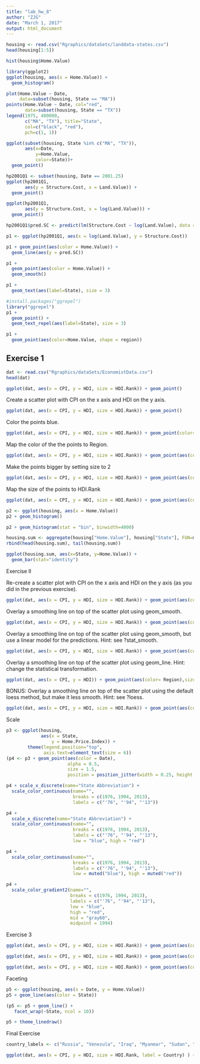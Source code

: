 ```yaml
---
title: "lab_hw_8"
author: "ZJG"
date: "March 1, 2017"
output: html_document
---
```


```r
housing <- read.csv("Rgraphics/dataSets/landdata-states.csv")
head(housing[1:5])
```

```r
hist(housing$Home.Value)
```

```r
library(ggplot2)
ggplot(housing, aes(x = Home.Value)) +
  geom_histogram()
```

```r
plot(Home.Value ~ Date,
     data=subset(housing, State == "MA"))
points(Home.Value ~ Date, col="red",
       data=subset(housing, State == "TX"))
legend(1975, 400000,
       c("MA", "TX"), title="State",
       col=c("black", "red"),
       pch=c(1, 1))
```

```r
ggplot(subset(housing, State %in% c("MA", "TX")),
       aes(x=Date,
           y=Home.Value,
           color=State))+
  geom_point()
```


```r
hp2001Q1 <- subset(housing, Date == 2001.25) 
ggplot(hp2001Q1,
       aes(y = Structure.Cost, x = Land.Value)) +
  geom_point()
```

```r
ggplot(hp2001Q1,
       aes(y = Structure.Cost, x = log(Land.Value))) +
  geom_point()
```



```r
hp2001Q1$pred.SC <- predict(lm(Structure.Cost ~ log(Land.Value), data = hp2001Q1))

p1 <- ggplot(hp2001Q1, aes(x = log(Land.Value), y = Structure.Cost))

p1 + geom_point(aes(color = Home.Value)) +
  geom_line(aes(y = pred.SC))
```

```r
p1 +
  geom_point(aes(color = Home.Value)) +
  geom_smooth()
```


```r
p1 + 
  geom_text(aes(label=State), size = 3)
```

```r
#install.packages("ggrepel") 
library("ggrepel")
p1 + 
  geom_point() + 
  geom_text_repel(aes(label=State), size = 3)
```


```r
p1 +
  geom_point(aes(color=Home.Value, shape = region))
```


## Exercise 1

```r
dat <- read.csv("Rgraphics/dataSets/EconomistData.csv")
head(dat)
```

```r
ggplot(dat, aes(x = CPI, y = HDI, size = HDI.Rank)) + geom_point()
```

Create a scatter plot with CPI on the x axis and HDI on the y axis.

```r
ggplot(dat, aes(x = CPI, y = HDI, size = HDI.Rank)) + geom_point()
```


Color the points blue.
```r
ggplot(dat, aes(x = CPI, y = HDI, size = HDI.Rank)) + geom_point(color="blue")
```

Map the color of the the points to Region.

```r
ggplot(dat, aes(x = CPI, y = HDI, size = HDI.Rank)) + geom_point(aes(color= Region))
```

Make the points bigger by setting size to 2

```r
ggplot(dat, aes(x = CPI, y = HDI, size = HDI.Rank)) + geom_point(aes(color= Region),size=2)
```

Map the size of the points to HDI.Rank

```r
ggplot(dat, aes(x = CPI, y = HDI, size = HDI.Rank)) + geom_point(aes(color= Region))

```
```r
p2 <- ggplot(housing, aes(x = Home.Value))
p2 + geom_histogram()
```

```r
p2 + geom_histogram(stat = "bin", binwidth=4000)
```

```r
housing.sum <- aggregate(housing["Home.Value"], housing["State"], FUN=mean)
rbind(head(housing.sum), tail(housing.sum))
```

```r
ggplot(housing.sum, aes(x=State, y=Home.Value)) + 
  geom_bar(stat="identity")
```
Exercise II

Re-create a scatter plot with CPI on the x axis and HDI on the y axis (as you did in the previous exercise).

```r
ggplot(dat, aes(x = CPI, y = HDI, size = HDI.Rank)) + geom_point(aes(color= Region),size=2)
```

Overlay a smoothing line on top of the scatter plot using geom_smooth.

```r
ggplot(dat, aes(x = CPI, y = HDI, size = HDI.Rank)) + geom_point(aes(color= Region),size=2) + geom_smooth()
```
Overlay a smoothing line on top of the scatter plot using geom_smooth, but use a linear model for the predictions. Hint: see ?stat_smooth.

```r
ggplot(dat, aes(x = CPI, y = HDI, size = HDI.Rank)) + geom_point(aes(color= Region),size=2) + geom_smooth(method ="lm")
```

Overlay a smoothing line on top of the scatter plot using geom_line. Hint: change the statistical transformation.
```r
ggplot(dat, aes(x = CPI, y = HDI)) + geom_point(aes(color= Region),size=2) + geom_line(stat="identity")
```

BONUS: Overlay a smoothing line on top of the scatter plot using the default loess method, but make it less smooth. Hint: see ?loess.

```r
ggplot(dat, aes(x = CPI, y = HDI, size = HDI.Rank)) + geom_point(aes(color= Region),size=2) + geom_smooth(span = .2)
```


Scale
```r
p3 <- ggplot(housing,
             aes(x = State,
                 y = Home.Price.Index)) + 
        theme(legend.position="top",
              axis.text=element_text(size = 6))
(p4 <- p3 + geom_point(aes(color = Date),
                       alpha = 0.5,
                       size = 1.5,
                       position = position_jitter(width = 0.25, height = 0)))
```

```r
p4 + scale_x_discrete(name="State Abbreviation") +
  scale_color_continuous(name="",
                         breaks = c(1976, 1994, 2013),
                         labels = c("'76", "'94", "'13"))
```

```r
p4 +
  scale_x_discrete(name="State Abbreviation") +
  scale_color_continuous(name="",
                         breaks = c(1976, 1994, 2013),
                         labels = c("'76", "'94", "'13"),
                         low = "blue", high = "red")
```

```r
p4 +
  scale_color_continuous(name="",
                         breaks = c(1976, 1994, 2013),
                         labels = c("'76", "'94", "'13"),
                         low = muted("blue"), high = muted("red"))
```

```r
p4 +
  scale_color_gradient2(name="",
                        breaks = c(1976, 1994, 2013),
                        labels = c("'76", "'94", "'13"),
                        low = "blue",
                        high = "red",
                        mid = "gray60",
                        midpoint = 1994)
```

Exercise 3

```r
ggplot(dat, aes(x = CPI, y = HDI, size = HDI.Rank)) + geom_point(aes(color= Region),size=2)
```
```r
ggplot(dat, aes(x = CPI, y = HDI, size = HDI.Rank)) + geom_point(aes(color= Region),size=2) + scale_y_continuous("Human Development Index") + scale_x_continuous("Consumer Price Index") + scale_colour_hue(h = c(0, 180), l = 50)
```

```r
ggplot(dat, aes(x = CPI, y = HDI, size = HDI.Rank)) + geom_point(aes(color= Region),size=2) + scale_y_continuous("Human Development Index") + scale_x_continuous("Consumer Price Index") + scale_colour_manual(values= c("darkblue", "blue", "lightblue", "cyan", "darkcyan", "lightcyan"))
```

Faceting
```r
p5 <- ggplot(housing, aes(x = Date, y = Home.Value))
p5 + geom_line(aes(color = State))
```

```r
(p5 <- p5 + geom_line() +
   facet_wrap(~State, ncol = 10))
```

```r
p5 + theme_linedraw()
```

Final Exercise

```r
country_labels <- c("Russia", "Venezula", "Iraq", "Myanmar", "Sudan", "Afghanostan", "Congo", "India", "Brazil", "Argentina", "Greece", "Italy", "Spain", "France", "US", "Botswana", "Cape Verde", "Rwanda", "Bhutan", "Barbados", "Japan", "China", "Germany", "Britain", "Singapore", "New Zealand", "Norway", "South Africa")

ggplot(dat, aes(x = CPI, y = HDI, size = HDI.Rank, label = Country) ) + theme_minimal()+  geom_point(shape =21, aes(color= Region,), size=2, fill = "white") + scale_y_continuous("Human Development Index") + scale_x_continuous("Corruption Protections Index") + scale_colour_manual(values = c("darkgreen", "darkslategrey", "aquamarine4", "darkcyan", "firebrick3", "darkred"  )) + geom_smooth(method = "lm", formula = y ~ poly(x,3), se= FALSE , color = "red", size = 0.5) + geom_text_repel(aes(label=Country), size = 3, check_overlap = TRUE, position = position_dodge(.1)) + 
```

